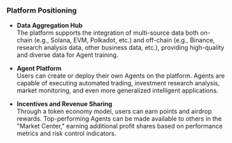 ### Platform Positioning

- **Data Aggregation Hub**  
  The platform supports the integration of multi-source data both on-chain (e.g., Solana, EVM, Polkadot, etc.) and off-chain (e.g., Binance, research analysis data, other business data, etc.), providing high-quality and diverse data for Agent training.

- **Agent Platform**  
  Users can create or deploy their own Agents on the platform. Agents are capable of executing automated trading, investment research analysis, market monitoring, and even more generalized intelligent applications.

- **Incentives and Revenue Sharing**  
  Through a token economy model, users can earn points and airdrop rewards. Top-performing Agents can be made available to others in the "Market Center," earning additional profit shares based on performance metrics and risk control indicators.
